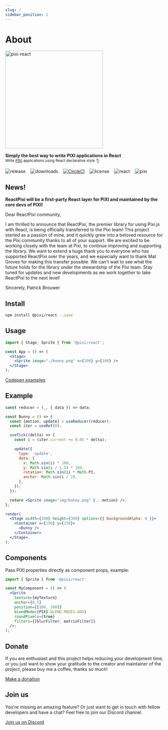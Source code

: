 ```yaml
---
slug: /
sidebar_position: 1
---
```


# About

<p>
  <h1 align="center" hidden>
    Pixi React
  </h1>
  <img src="img/pixi-react-rainbow.png" alt="pixi-react" width="310" />
</p>

<p>
  <strong>Simply the best way to write PIXI applications in React</strong>
  <br />
  <sub>
    Write <a href="http://www.pixijs.com/">PIXI</a> applications using React
    declarative style 👌
  </sub>
</p>

![release](https://img.shields.io/github/v/release/pixijs/pixi-react) &nbsp;&nbsp; ![downloads](https://img.shields.io/npm/dm/@pixi/react) &nbsp;&nbsp; [![CircleCI](https://img.shields.io/circleci/project/github/pixijs/pixi-react/master.svg)](https://circleci.com/gh/pixijs/pixi-react) &nbsp;&nbsp; ![license](https://img.shields.io/badge/license-MIT-green.svg) &nbsp;&nbsp; ![react](https://img.shields.io/badge/react-latest-ff69b4.svg) &nbsp;&nbsp; ![pixi](https://img.shields.io/badge/pixi-v6+-ff69b4.svg)

## News!

**ReactPixi will be a first-party React layer for PIXI and maintained by the core devs of PIXI!**

Dear ReactPixi community,

I am thrilled to announce that ReactPixi, the premier library for using Pixi.js with React, is being officially transferred to the Pixi team! This project started as a passion of mine, and it quickly grew into a beloved resource for the Pixi community thanks to all of your support.
We are excited to be working closely with the team at Pixi, to continue improving and supporting the library. We want to extend a huge thank you to everyone who has supported ReactPixi over the years, and we especially want to thank Mat Groves for making this transfer possible.
We can't wait to see what the future holds for the library under the stewardship of the Pixi team. Stay tuned for updates and new developments as we work together to take ReactPixi to the next level!

Sincerely,
Patrick Brouwer

## Install

```bash
npm install @pixi/react --save
```

## Usage

```jsx
import { Stage, Sprite } from '@pixi/react';

const App = () => (
  <Stage>
    <Sprite image="./bunny.png" x={100} y={100} />
  </Stage>
);
```

[Codepen examples](https://codepen.io/collection/XPpGdb/)

## Example

```jsx live noInline
const reducer = (_, { data }) => data;

const Bunny = () => {
  const [motion, update] = useReducer(reducer);
  const iter = useRef(0);

  useTick((delta) => {
    const i = (iter.current += 0.05 * delta);

    update({
      type: 'update',
      data: {
        x: Math.sin(i) * 100,
        y: Math.sin(i / 1.5) * 100,
        rotation: Math.sin(i) * Math.PI,
        anchor: Math.sin(i / 2),
      },
    });
  });

  return <Sprite image="img/bunny.png" {...motion} />;
};

render(
  <Stage width={300} height={300} options={{ backgroundAlpha: 0 }}>
    <Container x={150} y={150}>
      <Bunny />
    </Container>
  </Stage>,
);
```

## Components

Pass PIXI properties directly as component props, example:

```jsx
import { Sprite } from '@pixi/react'

const MyComponent = () => (
  <Sprite
    texture={myTexture}
    anchor={0.5}
    position={[100, 200]}
    blendMode={PIXI.BLEND_MODES.ADD}
    roundPixels={true}
    filters={[blurFilter, matrixFilter]}
  />;
);
```

## Donate

If you are enthusiast and this project helps reducing your development time, or you just want to show your gratitude to the creator and maintainer of the project, please buy me a coffee, thanks so much!

[Make a donation](https://www.paypal.me/donatepatrick)

## Join us

You're missing an amazing feature? Or just want to get in touch with fellow developers
and have a chat? Feel free to join our Discord channel.

[Join us on Discord](https://discord.com/channels/734147990985375826/968068526566965279)
